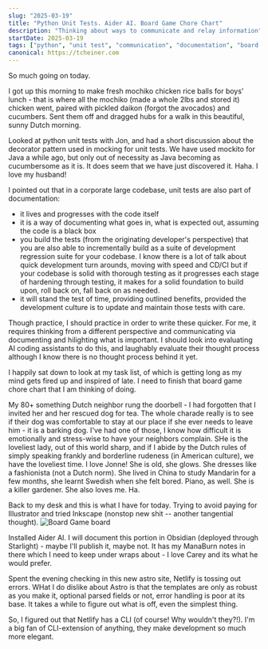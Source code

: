 ```yaml
---
slug: "2025-03-19"
title: "Python Unit Tests. Aider AI. Board Game Chore Chart"
description: "Thinking about ways to communicate and relay information"
startDate: 2025-03-19
tags: ["python", "unit test", "communication", "documentation", "board game creation", "chore chart", "aider", "coding assistant"]
canonical: https://tcheiner.com
---
```

So much going on today.

I got up this morning to make fresh mochiko chicken rice balls for boys' lunch - that is where all the mochiko
(made a whole 2lbs and stored it) chicken went, paired with pickled daikon (forgot the avocados) and cucumbers.
Sent them off and dragged hubs for a walk in this beautiful, sunny Dutch morning.

Looked at python unit tests with Jon, and had a short discussion about the decorator pattern used in mocking for unit
tests.  We have used mockito for Java a while ago, but only out of necessity as Java becoming as cucumbersome as it is.
It does seem that we have just discovered it.  Haha.  I love my husband!

I pointed out that in a corporate large codebase, unit tests are also part of documentation:
- it lives and progresses with the code itself
- it is a way of documenting what goes in, what is expected out, assuming the code is a black box
- you build the tests (from the originating developer's perspective) that you are also able to incrementally build
as a suite of development regression suite for your codebase.  I know there is a lot of talk about quick development
turn arounds, moving with speed and CD/CI but if your codebase is solid with thorough testing as it progresses each
stage of hardening through testing, it makes for a solid foundation to build upon, roll back on, fall back on as needed.
- it will stand the test of time, providing outlined benefits, provided the development culture is to update and
maintain those tests with care.

Though practice, I should practice in order to write these quicker.  For me, it requires thinking from a different
perspective and communicating via documenting and hilighting what is important.  I should look into evaluating
AI coding assistants to do this, and laughably evaluate their thought process although I know there is no thought
process behind it yet.

I happily sat down to look at my task list, of which is getting long as my mind gets fired up and inspired of late.
I need to finish that board game chore chart that I am thinking of doing.

My 80+ something Dutch neighbor rung the doorbell - I had forgotten that I invited her and her rescued dog for tea.
The whole charade really is to see if their dog was comfortable to stay at our place if she ever needs to leave him -
it is a barking dog.  I've had one of those, I know how difficult it is emotionally and stress-wise to have your
neighbors complain.  SHe is the loveliest lady, out of this world sharp, and if I abide by the Dutch rules of simply
speaking frankly and borderline rudeness (in American culture), we have the loveliest time. I love Jonne!  She is old,
she glows.  She dresses like a fashionista (not a Dutch norm).  She lived in China to study Mandarin for a few months,
she learnt Swedish when she felt bored.  Piano, as well.  She is a killer gardener.  She also loves me.  Ha.

Back to my desk and this is what I have for today.  Trying to avoid paying for Illustrator and tried Inkscape (nonstop
new shit -- another tangential thought).
![Board Game board](/images/posts/choreGame1.png)

Installed Aider AI.  I will document this portion in Obsidian (deployed through Starlight) - maybe I'll publish it,
maybe not.  It has my ManaBurn notes in there which I need to keep under wraps about - I love Carey and its what he
would prefer.

Spent the evening checking in this new astro site, Netlify is tossing out errors.  WHat I do dislike about Astro is
that the templates are only as robust as you make it, optional parsed fields or not, error handling is poor at its
base.  It takes a while to figure out what is off, even the simplest thing.

So, I figured out that Netlify has a CLI (of course!  Why wouldn't they?!).  I'm a big fan of CLI-extension of anything,
they make development so much more elegant.


